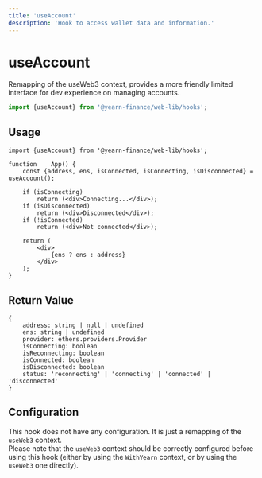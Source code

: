 ```yaml
---
title: 'useAccount'
description: 'Hook to access wallet data and information.'
---
```


# useAccount
Remapping of the useWeb3 context, provides a more friendly limited interface for dev experience on managing accounts.

```ts
import {useAccount} from '@yearn-finance/web-lib/hooks';
```

## Usage

```tsx
import {useAccount} from '@yearn-finance/web-lib/hooks';

function	App() {
	const {address, ens, isConnected, isConnecting, isDisconnected} = useAccount();

	if (isConnecting)
		return (<div>Connecting...</div>);
	if (isDisconnected)
		return (<div>Disconnected</div>);
	if (!isConnected) 
		return (<div>Not connected</div>);

	return (
		<div>
			{ens ? ens : address}
		</div>
	);
}
```

## Return Value

```tsx
{
	address: string | null | undefined
	ens: string | undefined
	provider: ethers.providers.Provider
	isConnecting: boolean
	isReconnecting: boolean
	isConnected: boolean
	isDisconnected: boolean
	status: 'reconnecting' | 'connecting' | 'connected' | 'disconnected'
}
```

## Configuration
This hook does not have any configuration. It is just a remapping of the `useWeb3` context.  
Please note that the `useWeb3` context should be correctly configured before using this hook (either by using the `WithYearn` context, or by using the `useWeb3` one directly).